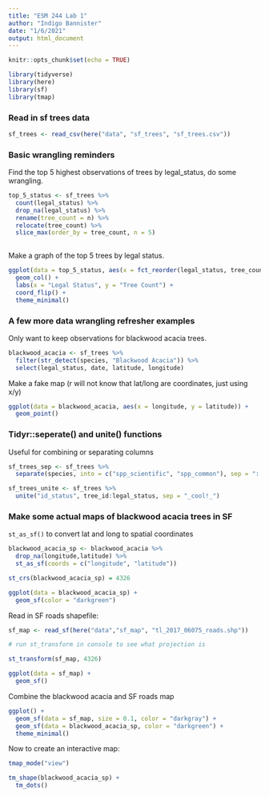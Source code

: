 ```yaml
---
title: "ESM 244 Lab 1"
author: "Indigo Bannister"
date: "1/6/2021"
output: html_document
---
```


```r
knitr::opts_chunk$set(echo = TRUE)

library(tidyverse)
library(here)
library(sf)
library(tmap)

```

### Read in sf trees data
```r
sf_trees <- read_csv(here("data", "sf_trees", "sf_trees.csv"))

```

### Basic wrangling reminders

Find the top 5 highest observations of trees by legal_status, do some wrangling.

```r
top_5_status <- sf_trees %>% 
  count(legal_status) %>% 
  drop_na(legal_status) %>% 
  rename(tree_count = n) %>% 
  relocate(tree_count) %>% 
  slice_max(order_by = tree_count, n = 5)
  
```

Make a graph of the top 5 trees by legal status.
```r
ggplot(data = top_5_status, aes(x = fct_reorder(legal_status, tree_count), y = tree_count)) +
  geom_col() +
  labs(x = "Legal Status", y = "Tree Count") +
  coord_flip() +
  theme_minimal()

```

### A few more data wrangling refresher examples

Only want to keep observations for blackwood acacia trees.

```r
blackwood_acacia <- sf_trees %>% 
  filter(str_detect(species, "Blackwood Acacia")) %>% 
  select(legal_status, date, latitude, longitude)

```

Make a fake map (r will not know that lat/long are coordinates, just using x/y)
```r
ggplot(data = blackwood_acacia, aes(x = longitude, y = latitude)) + 
  geom_point()
```

### Tidyr::seperate() and unite() functions
Useful for combining or separating columns

```r
sf_trees_sep <- sf_trees %>% 
  separate(species, into = c("spp_scientific", "spp_common"), sep = "::")

sf_trees_unite <- sf_trees %>% 
  unite("id_status", tree_id:legal_status, sep = "_cool!_")
```

### Make some actual maps of blackwood acacia trees in SF

`st_as_sf()` to convert lat and long to spatial coordinates

```r
blackwood_acacia_sp <- blackwood_acacia %>% 
  drop_na(longitude,latitude) %>% 
  st_as_sf(coords = c("longitude", "latitude"))

st_crs(blackwood_acacia_sp) = 4326

ggplot(data = blackwood_acacia_sp) +
  geom_sf(color = "darkgreen")
```

Read in SF roads shapefile:
```r
sf_map <- read_sf(here("data","sf_map", "tl_2017_06075_roads.shp"))

# run st_transform in console to see what projection is

st_transform(sf_map, 4326)

ggplot(data = sf_map) +
  geom_sf()


```

Combine the blackwood acacia and SF roads map

```r
ggplot() +
  geom_sf(data = sf_map, size = 0.1, color = "darkgray") +
  geom_sf(data = blackwood_acacia_sp, color = "darkgreen") + 
  theme_minimal()
```

Now to create an interactive map:
```r
tmap_mode("view")

tm_shape(blackwood_acacia_sp) + 
  tm_dots()
```

